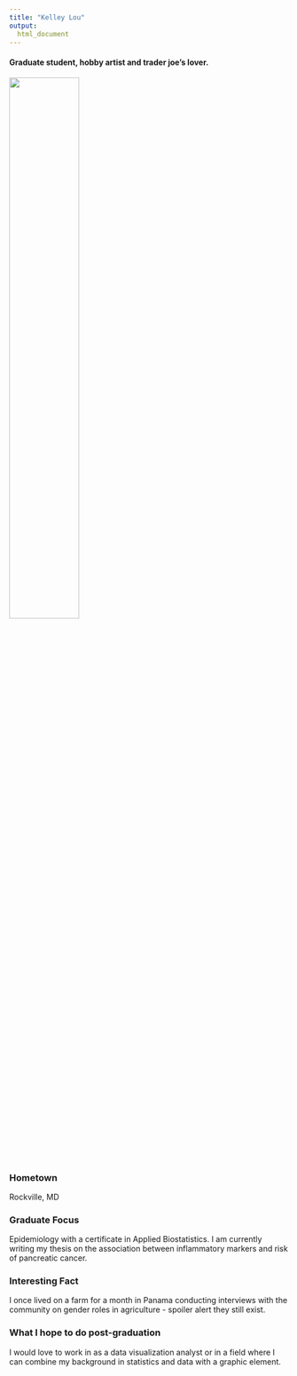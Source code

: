 ```yaml
---
title: "Kelley Lou"
output: 
  html_document
---
```


#### Graduate student, hobby artist and trader joe's lover.


<img src="images/headshot.jpg" height=50%, width=50%>

### Hometown
Rockville, MD

### Graduate Focus
Epidemiology with a certificate in Applied Biostatistics. I am currently writing my thesis on the association between inflammatory markers and risk of pancreatic cancer.

### Interesting Fact
I once lived on a farm for a month in Panama conducting interviews with the community on gender roles in agriculture - spoiler alert they still exist.

### What I hope to do post-graduation
I would love to work in as a data visualization analyst or in a field where I can combine my background in statistics and data with a graphic element.